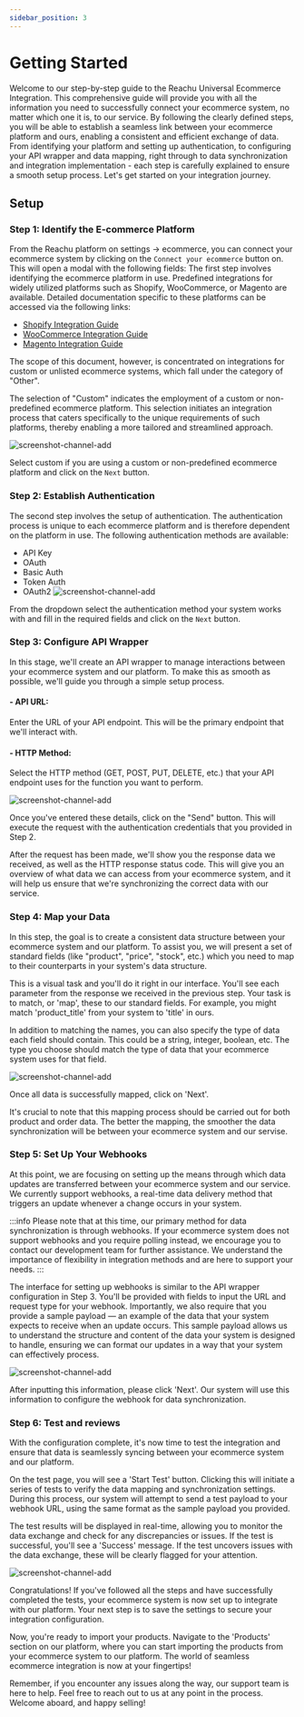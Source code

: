 ```yaml
---
sidebar_position: 3
---
```


# Getting Started

Welcome to our step-by-step guide to the Reachu Universal Ecommerce Integration.
This comprehensive guide will provide you with all the information you need to
successfully connect your ecommerce system, no matter which one it is, to our
service. By following the clearly defined steps, you will be able to establish a
seamless link between your ecommerce platform and ours, enabling a consistent
and efficient exchange of data. From identifying your platform and setting up
authentication, to configuring your API wrapper and data mapping, right through
to data synchronization and integration implementation - each step is carefully
explained to ensure a smooth setup process. Let's get started on your
integration journey.

## Setup

### Step 1: Identify the E-commerce Platform

From the Reachu platform on settings -> ecommerce, you can connect your
ecommerce system by clicking on the `Connect your ecommerce` button on. This
will open a modal with the following fields: The first step involves identifying
the ecommerce platform in use. Predefined integrations for widely utilized
platforms such as Shopify, WooCommerce, or Magento are available. Detailed
documentation specific to these platforms can be accessed via the following
links:

- [ Shopify Integration Guide](https://support.reachu.io/en/articles/7546278-setting-up-reachu-with-shopify)
- [WooCommerce Integration Guide](https://support.reachu.io/en/articles/7546279-setting-up-reachu-with-woocommerce)
- [Magento Integration Guide](https://support.reachu.io/en/articles/7546280-setting-up-reachu-with-magento)

The scope of this document, however, is concentrated on integrations for custom
or unlisted ecommerce systems, which fall under the category of "Other".

The selection of "Custom" indicates the employment of a custom or non-predefined
ecommerce platform. This selection initiates an integration process that caters
specifically to the unique requirements of such platforms, thereby enabling a
more tailored and streamlined approach.

![screenshot-channel-add](/static/universal-ecommerce/step1.png)

Select custom if you are using a custom or non-predefined ecommerce platform and
click on the `Next` button.

### Step 2: Establish Authentication

The second step involves the setup of authentication. The authentication process
is unique to each ecommerce platform and is therefore dependent on the platform
in use. The following authentication methods are available:

- API Key
- OAuth
- Basic Auth
- Token Auth
- OAuth2 ![screenshot-channel-add](/static/universal-ecommerce/step2.png)

From the dropdown select the authentication method your system works with and
fill in the required fields and click on the `Next` button.

### Step 3: Configure API Wrapper

In this stage, we'll create an API wrapper to manage interactions between your
ecommerce system and our platform. To make this as smooth as possible, we'll
guide you through a simple setup process.

#### - API URL:

Enter the URL of your API endpoint. This will be the primary endpoint that we'll
interact with.

#### - HTTP Method:

Select the HTTP method (GET, POST, PUT, DELETE, etc.) that your API endpoint
uses for the function you want to perform.

![screenshot-channel-add](/static/universal-ecommerce/step3.png)

Once you've entered these details, click on the "Send" button. This will execute
the request with the authentication credentials that you provided in Step 2.

After the request has been made, we'll show you the response data we received,
as well as the HTTP response status code. This will give you an overview of what
data we can access from your ecommerce system, and it will help us ensure that
we're synchronizing the correct data with our service.

### Step 4: Map your Data

In this step, the goal is to create a consistent data structure between your
ecommerce system and our platform. To assist you, we will present a set of
standard fields (like "product", "price", "stock", etc.) which you need to map
to their counterparts in your system's data structure.

This is a visual task and you'll do it right in our interface. You'll see each
parameter from the response we received in the previous step. Your task is to
match, or 'map', these to our standard fields. For example, you might match
'product_title' from your system to 'title' in ours.

In addition to matching the names, you can also specify the type of data each
field should contain. This could be a string, integer, boolean, etc. The type
you choose should match the type of data that your ecommerce system uses for
that field.

![screenshot-channel-add](/static/universal-ecommerce/step4.png)

Once all data is successfully mapped, click on 'Next'.

It's crucial to note that this mapping process should be carried out for both
product and order data. The better the mapping, the smoother the data
synchronization will be between your ecommerce system and our servise.

### Step 5: Set Up Your Webhooks

At this point, we are focusing on setting up the means through which data
updates are transferred between your ecommerce system and our service. We
currently support webhooks, a real-time data delivery method that triggers an
update whenever a change occurs in your system.

:::info Please note that at this time, our primary method for data
synchronization is through webhooks. If your ecommerce system does not support
webhooks and you require polling instead, we encourage you to contact our
development team for further assistance. We understand the importance of
flexibility in integration methods and are here to support your needs. :::

The interface for setting up webhooks is similar to the API wrapper
configuration in Step 3. You'll be provided with fields to input the URL and
request type for your webhook. Importantly, we also require that you provide a
sample payload — an example of the data that your system expects to receive when
an update occurs. This sample payload allows us to understand the structure and
content of the data your system is designed to handle, ensuring we can format
our updates in a way that your system can effectively process.

![screenshot-channel-add](/static/universal-ecommerce/step5.png)

After inputting this information, please click 'Next'. Our system will use this
information to configure the webhook for data synchronization.

### Step 6: Test and reviews

With the configuration complete, it's now time to test the integration and
ensure that data is seamlessly syncing between your ecommerce system and our
platform.

On the test page, you will see a 'Start Test' button. Clicking this will
initiate a series of tests to verify the data mapping and synchronization
settings. During this process, our system will attempt to send a test payload to
your webhook URL, using the same format as the sample payload you provided.

The test results will be displayed in real-time, allowing you to monitor the
data exchange and check for any discrepancies or issues. If the test is
successful, you'll see a 'Success' message. If the test uncovers issues with the
data exchange, these will be clearly flagged for your attention.

![screenshot-channel-add](/static/universal-ecommerce/step6.png)

Congratulations! If you've followed all the steps and have successfully
completed the tests, your ecommerce system is now set up to integrate with our
platform. Your next step is to save the settings to secure your integration
configuration.

Now, you're ready to import your products. Navigate to the 'Products' section on
our platform, where you can start importing the products from your ecommerce
system to our platform. The world of seamless ecommerce integration is now at
your fingertips!

Remember, if you encounter any issues along the way, our support team is here to
help. Feel free to reach out to us at any point in the process. Welcome aboard,
and happy selling!
